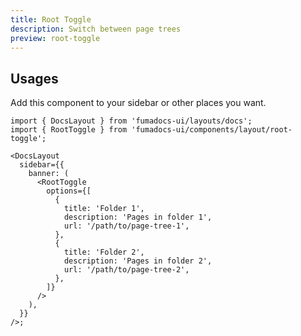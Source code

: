 ```yaml
---
title: Root Toggle
description: Switch between page trees
preview: root-toggle
---
```


## Usages

Add this component to your sidebar or other places you want.

```tsx
import { DocsLayout } from 'fumadocs-ui/layouts/docs';
import { RootToggle } from 'fumadocs-ui/components/layout/root-toggle';

<DocsLayout
  sidebar={{
    banner: (
      <RootToggle
        options={[
          {
            title: 'Folder 1',
            description: 'Pages in folder 1',
            url: '/path/to/page-tree-1',
          },
          {
            title: 'Folder 2',
            description: 'Pages in folder 2',
            url: '/path/to/page-tree-2',
          },
        ]}
      />
    ),
  }}
/>;
```
